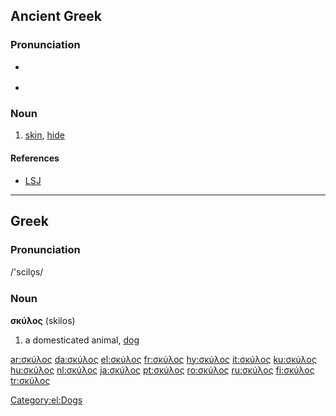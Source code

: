 ==Ancient Greek==

===Pronunciation===
*{{italbrac|Classical}} {{IPA|[skýlos]}}
*{{italbrac|Koine}} {{IPA|[ˈskylos]}}

===Noun===
{{grc-noun|σκύλεος|n|third|skulos|σκυλος}}

# [[skin]], [[hide]]

====References====
*[[w:LSJ|LSJ]]

----

==Greek==

===Pronunciation===
/'scilo̞s/

===Noun===
'''σκύλος''' {{m}} (skilos)

# a domesticated animal, [[dog]]

[[Category:el:Dogs]]

[[ar:σκύλος]]
[[da:σκύλος]]
[[el:σκύλος]]
[[fr:σκύλος]]
[[hy:σκύλος]]
[[it:σκύλος]]
[[ku:σκύλος]]
[[hu:σκύλος]]
[[nl:σκύλος]]
[[ja:σκύλος]]
[[pt:σκύλος]]
[[ro:σκύλος]]
[[ru:σκύλος]]
[[fi:σκύλος]]
[[tr:σκύλος]]